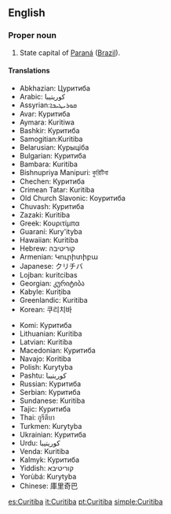 ==English==

===Proper noun===
{{en-proper noun}}

#State capital of [[Paraná]] ([[Brazil]]).

====Translations====

{{top}}
*Abkhazian: Цуритиба
*Arabic: كوريتيبا
*Assyrian:ܩܘܪܝܛܝܒܐ
*Avar: Куритиба
*Aymara: Kuritiwa
*Bashkir: Куритиба
*Samogitian:Kuritiba
*Belarusian: Курыціба
*Bulgarian: Куритиба
*Bambara: Kuritiba
*Bishnupriya Manipuri: কুরিটিবা
*Chechen: Куритиба
*Crimean Tatar: Kuritiba
*Old Church Slavonic: Кѹритиба
*Chuvash: Куритиба
*Zazaki: Kuritiba
*Greek: Κουριτίμπα
*Guaraní: Kury'ityba
*Hawaiian: Kuritiba
*Hebrew: קוריטיבה 
*Armenian: Կուրիտիբա
*Japanese: クリチバ
*Lojban: kuritcibas
*Georgian: კურიტიბა
*Kabyle: Kuriṭiba
*Greenlandic: Kuritiba
*Korean: 쿠리치바
{{mid}}
*Komi: Куритиба
*Lithuanian: Kuritiba
*Latvian: Kuritiba
*Macedonian: Куритиба
*Navajo: Koritiba
*Polish: Kurytyba
*Pashtu: كوريتيبا
*Russian: Куритиба
*Serbian: Куритиба
*Sundanese: Kuritiba
*Tajic: Куритиба
*Thai: กูรีตีบา
*Turkmen: Kurytyba
*Ukrainian: Куритиба
*Urdu: كوريتيبا
*Venda: Kuritiba
*Kalmyk: Куритиба
*Yiddish: קוריטיבא 
*Yorùbá: Kurytyba
*Chinese: 庫里奇巴
{{bottom}}


[[es:Curitiba]]
[[it:Curitiba]]
[[pt:Curitiba]]
[[simple:Curitiba]]